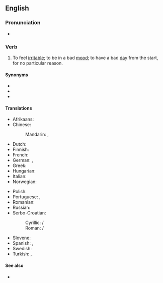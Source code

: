 ==English==

===Pronunciation===
* {{audio|en|en-au-get up on the wrong side of the bed.ogg|Audio (AU)}}

===Verb===
{{en-verb|get<,,got,got[UK]:gotten[US]> up on the wrong side of the bed|head=[[get up]] [[on]] [[the]] [[wrong]] [[side]] [[of]] [[the]] [[bed]]}}

# {{lb|en|idiomatic}} To feel [[irritable]]; to be in a bad [[mood]]; to have a bad [[day]] from the start, for no particular reason.
#: {{ux|en|I think my boss '''got up on the wrong side of the bed''' this morning. He's been grumpy all day.}}

====Synonyms====
* {{l|en|get out of bed on the wrong side}}
* {{l|en|wake up on the wrong side of bed}}
* {{l|en|wake up on the wrong side of the bed}}

====Translations====
{{trans-top|to feel irritable without a particular reason}}
* Afrikaans: {{t+|af|met die verkeerde been uit die bed klim|lit=get out of bed on the wrong leg}} {{t+|af|met die verkeerde voet uit die bed klim|lit=get out of bed on the wrong foot}}
* Chinese:
*: Mandarin: {{t|cmn|心烦气燥|sc=Hani}}, {{t+|cmn|吃错药|sc=Hani|lit=take the wrong medicine}}
* Dutch: {{t|nl|met het verkeerde been uit bed stappen}}
* Finnish: {{t|fi|nousta sängystä väärällä jalalla}}
* French: {{t+|fr|se lever du pied gauche}}
* German: {{t+|de|mit dem linken Fuß zuerst aufgestanden sein|lit=get up first on the left foot}}, {{t|de|mit dem falschen Fuß aufgestanden sein|lit=get up on the wrong foot}}
* Greek: {{t|el|ξυπνάω ανάποδα}}
* Hungarian: {{t|hu|bal lábbal kel fel}}
* Italian: {{t|it|[[alzarsi]] [[con il piede sbagliato]]}}
* Norwegian: {{t|no|stå opp på feil side av sengen}}
{{trans-mid}}
* Polish: {{t+|pl|wstać lewą nogą}}
* Portuguese: {{t|pt|levantar do lado errado da cama}}, {{t|pt|acordar com o pé esquerdo}}
* Romanian: {{t|ro|se trezi cu fața la cearșaf|lit=wake up facing the bedsheet}}
* Russian: {{t|ru|встать не с той ноги́|lit=get up on the wrong foot}}
* Serbo-Croatian:
*: Cyrillic: {{t|sh|у̀стати на лије̑вӯ но̏гу|sc=Cyrl}} / {{t|sh|у̀стати на ле̑вӯ но̏гу|sc=Cyrl}}
*: Roman: {{t|sh|ùstati na lijȇvū nȍgu}} / {{t|sh|ùstati na lȇvū nȍgu}}
* Slovene: {{t|sl|vstati z levo nogo|lit=get up on the left foot}}
* Spanish: {{t|es|levantarse del lado equivocado de la cama}}, {{t|es|levantarse con el pie izquierdo}}
* Swedish: {{t+|sv|vakna på fel sida}}
* Turkish: {{t|tr|solundan kalkmak|lit=wake up on the left side}}, {{t|tr|tersinden kalkmak}}
{{trans-bottom}}

====See also====
* {{l|en|wrong side of the tracks}}